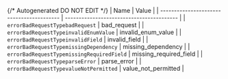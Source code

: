 {/* Autogenerated DO NOT EDIT  */}
| Name                                      | Value                                     |
| ----------------------------------------- | ----------------------------------------- |
| `errorBadRequestTypebadRequest`           | bad_request                               |
| `errorBadRequestTypeinvalidEnumValue`     | invalid_enum_value                        |
| `errorBadRequestTypeinvalidField`         | invalid_field                             |
| `errorBadRequestTypemissingDependency`    | missing_dependency                        |
| `errorBadRequestTypemissingRequiredField` | missing_required_field                    |
| `errorBadRequestTypeparseError`           | parse_error                               |
| `errorBadRequestTypevalueNotPermitted`    | value_not_permitted                       |